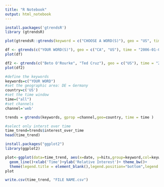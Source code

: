 ---
title: "R Notebook"
output: html_notebook
---

```{r}
install.packages('gtrendsR')
library (gtrendsR)
```

```{r}
plot(gtrendsR::gtrends(keyword = c("CHOOSE A WORD(S)"), geo = "US", time = "2006-01-01 2018-12-05"))
```


```{r}
df <- gtrends(c("YOUR WORD(S)"), geo = c("CA", "US"), time = "2006-01-01 2018-12-05")
plot(df)
```


```{r}
df2 <- gtrends(c("Beto O'Rourke", "Ted Cruz"), geo = c("US"), time = "2017-01-01 2018-12-05")
plot(df2)
```


```{r}
#define the keywords
keywords=c("YOUR WORD")
#set the geographic area: DE = Germany
country=c('US')
#set the time window
time=("all")
#set channels 
channel='web'
```

```{r}
trends = gtrends(keywords, gprop =channel,geo=country, time = time )
```

```{r}
#select only interst over time 
time_trend=trends$interest_over_time
head(time_trend)
```

```{r}
install.packages("ggplot2")
library(ggplot2)
```

```{r}
plot<-ggplot(data=time_trend, aes(x=date, y=hits,group=keyword,col=keyword))+
  geom_line()+xlab('Time')+ylab('Relative Interest')+ theme_bw()+
  theme(legend.title = element_blank(),legend.position="bottom",legend.text=element_text(size=12))+ggtitle("Google Search Volume")
plot
```


```{r}
write.csv(time_trend, "FILE NAME.csv")
```


